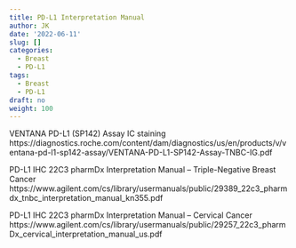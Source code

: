 ```yaml
---
title: PD-L1 Interpretation Manual
author: JK
date: '2022-06-11'
slug: []
categories:
  - Breast
  - PD-L1
tags:
  - Breast
  - PD-L1
draft: no
weight: 100
---
```


VENTANA PD-L1 (SP142) Assay IC staining 
https://diagnostics.roche.com/content/dam/diagnostics/us/en/products/v/ventana-pd-l1-sp142-assay/VENTANA-PD-L1-SP142-Assay-TNBC-IG.pdf

PD-L1 IHC 22C3 pharmDx Interpretation Manual – Triple-Negative Breast Cancer
https://www.agilent.com/cs/library/usermanuals/public/29389_22c3_pharmdx_tnbc_interpretation_manual_kn355.pdf  

PD-L1 IHC 22C3 pharmDx Interpretation Manual – Cervical Cancer
https://www.agilent.com/cs/library/usermanuals/public/29257_22c3_pharmDx_cervical_interpretation_manual_us.pdf

